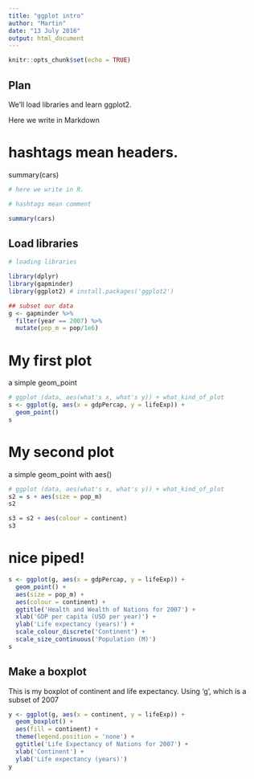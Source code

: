 ```yaml
---
title: "ggplot intro"
author: "Martin"
date: "13 July 2016"
output: html_document
---
```


```r
knitr::opts_chunk$set(echo = TRUE)
```

## Plan

We'll load libraries and learn ggplot2.

Here we write in Markdown 

# hashtags mean headers.

summary(cars)

```r
# here we write in R.

# hashtags mean comment

summary(cars)
```

## Load libraries
```r
# loading libraries

library(dplyr)
library(gapminder)
library(ggplot2) # install.packages('ggplot2')

## subset our data
g <- gapminder %>% 
  filter(year == 2007) %>% 
  mutate(pop_m = pop/1e6)

```

# My first plot
a simple geom_point
```r

# ggplot (data, aes(what's x, what's y)) + what_kind_of_plot
s <- ggplot(g, aes(x = gdpPercap, y = lifeExp)) +
  geom_point()
s
```

# My second plot
a simple geom_point with aes()
```r

# ggplot (data, aes(what's x, what's y)) + what_kind_of_plot
s2 = s + aes(size = pop_m)
s2

s3 = s2 + aes(colour = continent)
s3
```

# nice piped!

```r
s <- ggplot(g, aes(x = gdpPercap, y = lifeExp)) +
  geom_point() +
  aes(size = pop_m) +
  aes(colour = continent) +
  ggtitle('Health and Wealth of Nations for 2007') +
  xlab('GDP per capita (USD per year)') +
  ylab('Life expectancy (years)') +
  scale_colour_discrete('Continent') +
  scale_size_continuous('Population (M)')
s

```


## Make a boxplot
This is my boxplot of continent and life expectancy.
Using 'g', which is a subset of 2007

```r
y <- ggplot(g, aes(x = continent, y = lifeExp)) +
  geom_boxplot() +
  aes(fill = continent) +
  theme(legend.position = 'none') +
  ggtitle('Life Expectancy of Nations for 2007') +
  xlab('Continent') +
  ylab('Life expectancy (years)')
y
```

